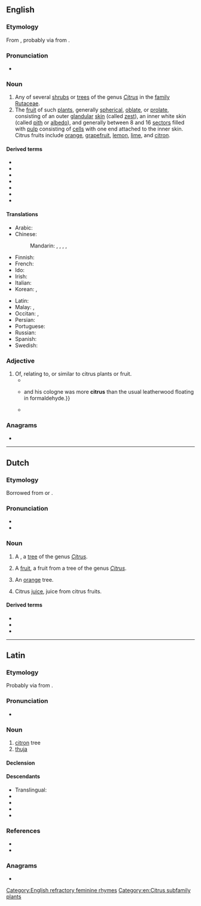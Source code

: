 {{also|Citrus}}
==English==
{{wikipedia}}

===Etymology===
From {{bor|en|la|citrus|t=citron tree, thuja}}, probably via {{der|en|ett|-}} from {{der|en|grc|κέδρος}}.

===Pronunciation===
* {{IPA|en|/ˈsɪ.tɹəs/}}

===Noun===
{{en-noun}}

# Any of several [[shrub]]s or [[tree]]s of the genus ''[[Citrus]]'' in the [[family]] [[Rutaceae]].
# The [[fruit]] of such [[plant]]s, generally [[spherical]], [[oblate]], or [[prolate]], consisting of an outer [[glandular]] [[skin]] (called [[zest]]), an inner white skin (called [[pith]] or [[albedo]]), and generally between 8 and 16 [[sector]]s filled with [[pulp]] consisting of [[cell]]s with one end attached to the inner skin. Citrus fruits include [[orange]], [[grapefruit]], [[lemon]], [[lime]], and [[citron]].

====Derived terms====
* {{l|en|citral}}
* {{l|en|citrantin}}
* {{l|en|citric acid}}
* {{l|en|citropten}}
* {{l|en|citrusin}}
* {{l|en|Citrus County}}
* {{l|en|citrus fruit}}

====Translations====
{{trans-top|shrub or tree}}
* Arabic: {{t-needed|ar}}
* Chinese:
*: Mandarin: {{t+|cmn|柑橘|tr=gānjú|sc=Hani}}, {{t|cmn|柑橘屬|sc=Hani}}, {{t|cmn|柑橘属|tr=gānjúshǔ|sc=Hani}}, {{t+|cmn|柑橘類|sc=Hani}}, {{t+|cmn|柑橘类|tr=gānjúlèi|sc=Hani}}
* Finnish: {{t+|fi|sitruspuu}}
* French: {{t+|fr|citrus|d|m}}
* Ido: {{t+|io|citruso}}
* Irish: {{t|ga|crann citris|m}}
* Italian: {{t+|it|agrume|m}}
* Korean: {{t|ko|감귤류}}, {{t|ko|시트러스}}
{{trans-mid}}
* Latin: {{t|la|citrus|f}}
* Malay: {{t|ms|sitrus}}, {{t|ms|limau}}
* Occitan: {{t|oc|agrum|m}}, {{t|oc|agrume|m}}
* Persian: {{t|fa|بادرنگ|tr=bâdrang}}
* Portuguese: {{t+|pt|citro|m}}
* Russian: {{t+|ru|ци́трус|m}}
* Spanish: {{t+|es|cítrico|m}}
* Swedish: {{t|sv|citrusträd|n}}
{{trans-bottom}}

{{trans-see|fruit|citrus fruit}}

===Adjective===
{{rfv|en}}
{{en-adj|-|more}}

# Of, relating to, or similar to citrus plants or fruit.
#* {{quote-book|en|title=Wisconsin's Best Breweries and Brewpubs| author=Robin Shepard| year=2001| page=61| passage=Its nose is very '''citrus''' and fruity.}}
#* {{quote-book|en|title=The Virgin's Guide to Mexico: A Novel| page=176| author=Eric Martin| year=2007| passage={{...}} and his cologne was more '''citrus''' than the usual leatherwood floating in formaldehyde.}}
#* {{quote-book|en|title=The Perfect Scent: A Year Inside the Perfume Industry in Paris and New York| author=Chandler Burr|·year=2008| passage=The problem with AG2 is that it's too '''citrus'''.}}

===Anagrams===
* {{anagrams|en|a=cirstu|Curtis|rictus|rustic}}

[[Category:English refractory feminine rhymes]]
[[Category:en:Citrus subfamily plants]]

----

==Dutch==

===Etymology===
Borrowed from {{bor|nl|mul|Citrus}} or {{bor|nl|la|citrus}}.

===Pronunciation===
* {{IPA|nl|/ˈsi.trʏs/}}
* {{hyphenation|nl|ci|trus}}

===Noun===
{{nl-noun|f|-en|-}}

# A {{l|en|citrus}}, a [[tree]] of the genus ''[[Citrus]]''.
#: {{syn|nl|citrusboom}}
# A {{l|en|citrus}} [[fruit]], a fruit from a tree of the genus ''[[Citrus]]''.
#: {{syn|nl|citrusvrucht}}
# {{lb|nl|Suriname}} An [[orange]] tree.
#: {{syn|nl|appelsienboom|sinaasappelboom}}
# {{lb|nl|uncountable|rare}} Citrus [[juice]], juice from citrus fruits.

====Derived terms====
* {{l|nl|citrusboom}}
* {{l|nl|citruspers}}
* {{l|nl|citrusvrucht}}

----

==Latin==

===Etymology===
Probably via {{bor|la|ett|-}} from {{der|la|grc|κέδρος}}.

===Pronunciation===
* {{la-IPA|citrus}}

===Noun===
{{la-noun|citrus<2>|g=f}}

# [[citron]] tree
# [[thuja]]

====Declension====
{{la-ndecl|citrus<2>}}

====Descendants====
* Translingual: ''{{ll|mul|Citrus}}''
* {{desc|fr|citron}}
* {{desc|en|citrine}}
* {{desc|it|cedro}}
* {{desc|pms|sitron}}

===References===
* {{R:L&S}}
* {{R:du Cange}}

===Anagrams===
* {{anagrams|la|rictus}}

{{topics|la|Citrus subfamily plants}}